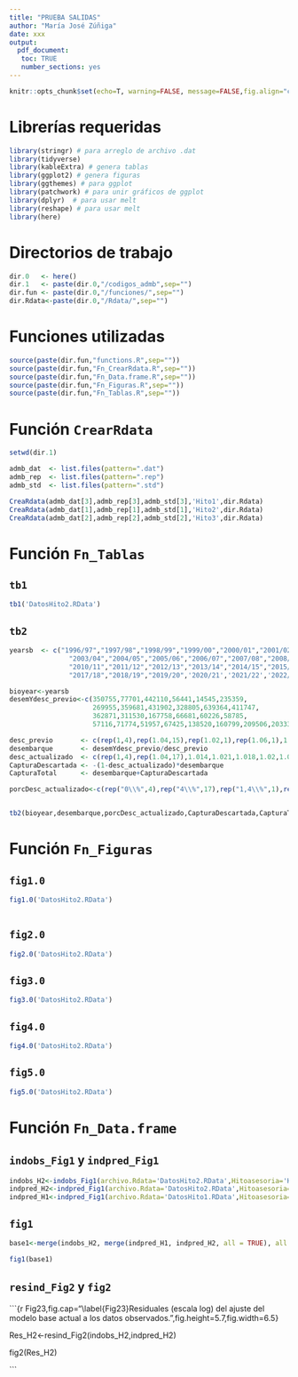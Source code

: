 ```yaml
---
title: "PRUEBA SALIDAS"
author: "María José Zúñiga"
date: xxx
output: 
  pdf_document:
   toc: TRUE
   number_sections: yes
---
```



```r
knitr::opts_chunk$set(echo=T, warning=FALSE, message=FALSE,fig.align="center",fig.pos="h!")
```

# Librerías requeridas
```r
library(stringr) # para arreglo de archivo .dat
library(tidyverse)
library(kableExtra) # genera tablas
library(ggplot2) # genera figuras
library(ggthemes) # para ggplot
library(patchwork) # para unir gráficos de ggplot
library(dplyr)  # para usar melt
library(reshape) # para usar melt
library(here)
```

# Directorios de trabajo
```r
dir.0   <- here() 
dir.1   <- paste(dir.0,"/codigos_admb",sep="") 
dir.fun <- paste(dir.0,"/funciones/",sep="") 
dir.Rdata<-paste(dir.0,"/Rdata/",sep="")

```

# Funciones utilizadas
```r
source(paste(dir.fun,"functions.R",sep="")) 
source(paste(dir.fun,"Fn_CrearRdata.R",sep=""))
source(paste(dir.fun,"Fn_Data.frame.R",sep=""))
source(paste(dir.fun,"Fn_Figuras.R",sep=""))
source(paste(dir.fun,"Fn_Tablas.R",sep=""))
```

# Función `CrearRdata`
```r
setwd(dir.1)

admb_dat  <- list.files(pattern=".dat")
admb_rep  <- list.files(pattern=".rep")
admb_std  <- list.files(pattern=".std")

CreaRdata(admb_dat[3],admb_rep[3],admb_std[3],'Hito1',dir.Rdata)
CreaRdata(admb_dat[1],admb_rep[1],admb_std[1],'Hito2',dir.Rdata)
CreaRdata(admb_dat[2],admb_rep[2],admb_std[2],'Hito3',dir.Rdata)

```

# Función `Fn_Tablas`

## `tb1`

```r

tb1('DatosHito2.RData')

```

## `tb2`

```r
yearsb  <- c("1996/97","1997/98","1998/99","1999/00","2000/01","2001/02","2002/03",
               "2003/04","2004/05","2005/06","2006/07","2007/08","2008/09","2009/10",
               "2010/11","2011/12","2012/13","2013/14","2014/15","2015/16","2016/17",
               "2017/18","2018/19","2019/20",'2020/21','2021/22','2022/23')

bioyear<-yearsb
desemYdesc_previo<-c(350755,77701,442110,56441,14545,235359,
                     269955,359681,431902,328805,639364,411747,
                     362871,311530,167758,66681,60226,58785,
                     57116,71774,51957,67425,138520,160799,209506,203330,NA)

desc_previo       <- c(rep(1,4),rep(1.04,15),rep(1.02,1),rep(1.06,1),1.01,rep(1.02,5))
desembarque       <- desemYdesc_previo/desc_previo
desc_actualizado  <- c(rep(1,4),rep(1.04,17),1.014,1.021,1.018,1.02,1.02,1.02)
CapturaDescartada <- -(1-desc_actualizado)*desembarque
CapturaTotal      <- desembarque+CapturaDescartada

porcDesc_actualizado<-c(rep("0\\%",4),rep("4\\%",17),rep("1,4\\%",1),rep("2,1\\%",1),rep("1,8\\%",1),rep("2\\%",3))


tb2(bioyear,desembarque,porcDesc_actualizado,CapturaDescartada,CapturaTotal)

```


# Función `Fn_Figuras`

## `fig1.0`
```r
 
fig1.0('DatosHito2.RData')
 
```

## `fig2.0`
```r

fig2.0('DatosHito2.RData')

```

## `fig3.0`
```r

fig3.0('DatosHito2.RData')    

```

## `fig4.0`
```r

fig4.0('DatosHito2.RData')

```

## `fig5.0`
```r

fig5.0('DatosHito2.RData')

```

# Función `Fn_Data.frame`

## `indobs_Fig1` y `indpred_Fig1`
```r
indobs_H2<-indobs_Fig1(archivo.Rdata='DatosHito2.RData',Hitoasesoria='Hito2')
indpred_H2<-indpred_Fig1(archivo.Rdata='DatosHito2.RData',Hitoasesoria='Hito2')
indpred_H1<-indpred_Fig1(archivo.Rdata='DatosHito1.RData',Hitoasesoria='Hito1')
```

## `fig1` 
```r

base1<-merge(indobs_H2, merge(indpred_H1, indpred_H2, all = TRUE), all = TRUE)  

fig1(base1)

```


## `resind_Fig2` y `fig2`
```{r Fig23,fig.cap="\\label{Fig23}Residuales (escala log) del ajuste del modelo base actual a los datos observados.",fig.height=5.7,fig.width=6.5}

Res_H2<-resind_Fig2(indobs_H2,indpred_H2)
  
fig2(Res_H2)

```



